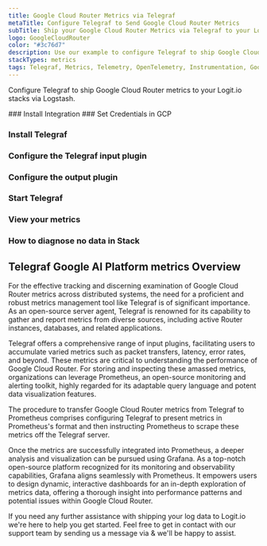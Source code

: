 ```yaml
---
title: Google Cloud Router Metrics via Telegraf
metaTitle: Configure Telegraf to Send Google Cloud Router Metrics
subTitle: Ship your Google Cloud Router Metrics via Telegraf to your Logit.io Stack
logo: GoogleCloudRouter
color: "#3c76d7"
description: Use our example to configure Telegraf to ship Google Cloud Router metrics to Logit.io. Configure Telegraf to send Google Cloud Router metrics to ELK.
stackTypes: metrics
tags: Telegraf, Metrics, Telemetry, OpenTelemetry, Instrumentation, Google Cloud Router, Networking, Network
---
```


Configure Telegraf to ship Google Cloud Router metrics to your Logit.io stacks via Logstash.

<Steps>
  ### Install Integration
  <InstallIntegration/>
  ### Set Credentials in GCP

  <SetGCPCredentials intro="Google Cloud Router is an exceptional aggregation of services situated within Google Cloud. It is intentionally constructed for the creation, deployment, and management of dynamic routes for VPN tunnels, fostering secure and efficient interaction between various software elements within a cloud-oriented ecosystem."/>
  
  ### Install Telegraf

  <InstallTelegraf />

  ### Configure the Telegraf input plugin

  <TelegrafStackDriverInput metric_type="router.googleapis.com"/>

  ### Configure the output plugin

  <TelegrafOutputPlugin />

  ### Start Telegraf

  <StartTelegraf />

  ### View your metrics
  <LaunchStack stackType="metrics" source="Google_Cloud_Router_Metrics_via_Telegraf" utmMedium="metrics" utmCampaign="telegraf-GoogleCloudRouter-metrics" />

  ### How to diagnose no data in Stack

  <DiagnoseNoData />
</Steps>

## Telegraf Google AI Platform metrics Overview

For the effective tracking and discerning examination of Google Cloud Router metrics across distributed systems, 
the need for a proficient and robust metrics management tool like Telegraf is of significant importance. 
As an open-source server agent, Telegraf is renowned for its capability to gather and report metrics from 
diverse sources, including active Router instances, databases, and related applications.

Telegraf offers a comprehensive range of input plugins, facilitating users to accumulate varied metrics 
such as packet transfers, latency, error rates, and beyond. These metrics are critical to understanding 
the performance of Google Cloud Router. For storing and inspecting these amassed metrics, organizations 
can leverage Prometheus, an open-source monitoring and alerting toolkit, highly regarded for its 
adaptable query language and potent data visualization features.

The procedure to transfer Google Cloud Router metrics from Telegraf to Prometheus comprises configuring 
Telegraf to present metrics in Prometheus's format and then instructing Prometheus to scrape these 
metrics off the Telegraf server.

Once the metrics are successfully integrated into Prometheus, a deeper analysis and visualization 
can be pursued using Grafana. As a top-notch open-source platform recognized for its monitoring 
and observability capabilities, Grafana aligns seamlessly with Prometheus. It empowers users to 
design dynamic, interactive dashboards for an in-depth exploration of metrics data, offering a 
thorough insight into performance patterns and potential issues within Google Cloud Router.

If you need any further assistance with shipping your log data to Logit.io we're here to help 
you get started. Feel free to get in contact with our support team by sending us a 
message via <IntercomButton text="live chat" /> & we'll be happy to assist.